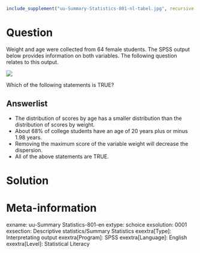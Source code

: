 ```r
include_supplement("uu-Summary-Statistics-801-nl-tabel.jpg", recursive = TRUE)
```

Question
========

Weight and age were collected from 64 female students. The SPSS output below provides information on both variables. The following question relates to this output.

![](uu-Summary Statistics-801-nl-tabel.jpg)

Which of the following statements is TRUE?

Answerlist
----------
* The distribution of scores by age has a smaller distribution than the distribution of scores by weight.
* About 68% of college students have an age of 20 years plus or minus 1.98 years.
* Removing the maximum score of the variable weight will decrease the dispersion.
* All of the above statements are TRUE.

Solution
========

Meta-information
================
exname: uu-Summary Statistics-801-en
extype: schoice
exsolution: 0001
exsection: Descriptive statistics/Summary Statistics
exextra[Type]: Interpretating output
exextra[Program]: SPSS
exextra[Language]: English
exextra[Level]: Statistical Literacy
